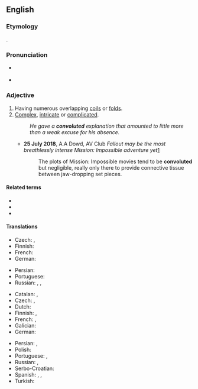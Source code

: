 ==English==

===Etymology===
{{suffix|convolute|d|lang=en}}.

===Pronunciation===
* {{a|US}} {{IPA|/ˈkɑːnvəˌluːtəd/|lang=en}}
* {{audio|en-us-convoluted.ogg|Audio (US)|lang=en}}

===Adjective===
{{en-adj}}

# Having numerous overlapping [[coils]] or [[folds]].
# [[complex|Complex]], [[intricate]] or [[complicated]].
#: ''He gave a '''convoluted''' explanation that amounted to little more than a weak excuse for his absence.''
#* '''25 July 2018''', A.A Dowd, AV Club ''Fallout may be the most breathlessly intense Mission: Impossible adventure yet''[https://film.avclub.com/fallout-may-be-the-most-breathlessly-intense-mission-i-1827872096]
#*: The plots of Mission: Impossible movies tend to be '''convoluted''' but negligible, really only there to provide connective tissue between jaw-dropping set pieces.

====Related terms====
* {{l|en|convolve}}
* {{l|en|convolute}}
* {{l|en|convolution}}

====Translations====
{{trans-top|having numerous overlapping coils}}
* Czech: {{t|cs|propletený}}, {{t|cs|zamotaný}}
* Finnish: {{t|fi|kierteinen}}
* French: {{t+|fr|convoluté}}
* German: {{t+|de|gewunden}}
{{trans-mid}}
* Persian: {{t+|fa|پیچاپیچ|tr=pičâpič|sc=fa-Arab}}
* Portuguese: {{t+|pt|convoluto}}
* Russian: {{t+|ru|изви́листый}}, {{t+|ru|вито́й}}, {{t+|ru|кручёный}}
{{trans-bottom}}

{{trans-top|complex}}
* Catalan: {{t+|ca|complicat}}, {{t|ca|enrevessat}}
* Czech: {{t+|cs|složitý}}, {{t+|cs|komplikovaný}}
* Dutch: {{t-check|nl|[[nodeloos]] [[ingewikkeld]]}} {{attention|nl|2=was "[[nodeloos]] [[ingewikkeld]]" - assumed sum-of-parts; if an idiom, remove the wikilinks to the individual words. see [[User:Kephir/gadgets/xte#Translation_fixing]]}}
* Finnish: {{t+|fi|monimutkainen}}, {{t+|fi|mutkikas}}
* French: {{t+|fr|compliqué}}, {{t+|fr|alambiqué}}
* Galician: {{t|gl|complicado|m}}
* German: {{t+|de|verwickelt}}
{{trans-mid}}
* Persian: {{t+|fa|پیچیده|tr=pičide|sc=fa-Arab}}, {{t|fa|در هم پیچیده|tr=dar ham pičide|sc=fa-Arab}}
* Polish: {{t+|pl|zawiły|m}}
* Portuguese: {{t+|pt|complicado}}, {{t|pt|enrolado}}
* Russian: {{t+|ru|запу́танный}}, {{t+|ru|сло́жный}}
* Serbo-Croatian: {{t|sh|замршен|m|tr=zamršen|sc=Cyrl}}
* Spanish: {{t+|es|complicado}}, {{t+|es|enrevesado}}, {{t+|es|enredado|m}}
* Turkish: {{t|tr|anlaşılması güç}}
{{trans-bottom}}